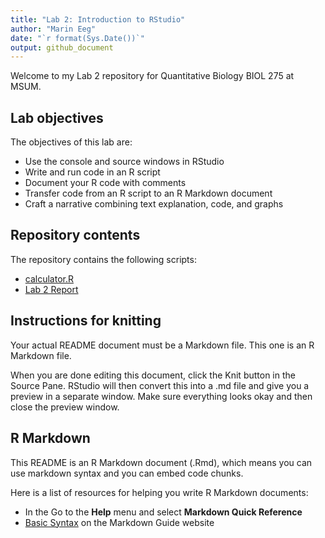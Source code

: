 ```yaml
---
title: "Lab 2: Introduction to RStudio"
author: "Marin Eeg"
date: "`r format(Sys.Date())`"
output: github_document
---
```



Welcome to my Lab 2 repository for Quantitative Biology BIOL 275 at MSUM.

## Lab objectives

The objectives of this lab are:

- Use the console and source windows in RStudio
- Write and run code in an R script
- Document your R code with comments
- Transfer code from an R script to an R Markdown document
- Craft a narrative combining text explanation, code, and graphs

## Repository contents

The repository contains the following scripts:

- [calculator.R](calculator.R)
- [Lab 2 Report](assignment.md)

## Instructions for knitting

Your actual README document must be a Markdown file. This one is an R Markdown file.

When you are done editing this document, click the Knit button in the Source Pane. RStudio will then convert this into a .md file and give you a preview in a separate window. Make sure everything looks okay and then close the preview window.

## R Markdown

This README is an R Markdown document (.Rmd), which means you can use markdown syntax and you can embed code chunks.

Here is a list of resources for helping you write R Markdown documents:

- In the Go to the **Help** menu and select **Markdown Quick Reference**
- [Basic Syntax](https://www.markdownguide.org/basic-syntax/) on the Markdown Guide website


